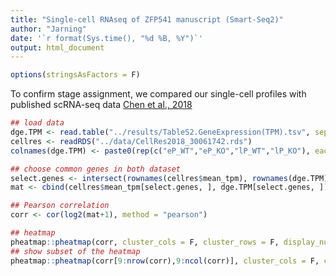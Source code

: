 ```yaml
---
title: "Single-cell RNAseq of ZFP541 manuscript (Smart-Seq2)"
author: "Jarning"
date: '`r format(Sys.time(), "%d %B, %Y")`'
output: html_document
---
```


```r
options(stringsAsFactors = F)
```

To confirm stage assignment, we compared our single-cell profiles with published scRNA-seq data [Chen et al., 2018](https://www.nature.com/articles/s41422-018-0074-y)

```r
## load data
dge.TPM <- read.table("../results/TableS2.GeneExpression(TPM).tsv", sep = "\t", row.names = 1)
cellres <- readRDS("../data/CellRes2018_30061742.rds")
colnames(dge.TPM) <- paste0(rep(c("eP_WT","eP_KO","lP_WT","lP_KO"), each=3), rep(c(".r1",".r2",".r3"), 4))

## choose common genes in both dataset
select.genes <- intersect(rownames(cellres$mean_tpm), rownames(dge.TPM))
mat <- cbind(cellres$mean_tpm[select.genes, ], dge.TPM[select.genes, ])

## Pearson correlation
corr <- cor(log2(mat+1), method = "pearson")

## heatmap
pheatmap::pheatmap(corr, cluster_cols = F, cluster_rows = F, display_numbers = T, number_color = "black")
## show subset of the heatmap
pheatmap::pheatmap(corr[9:nrow(corr),9:ncol(corr)], cluster_cols = F, cluster_rows = F, display_numbers = T, number_color = "black")
```
